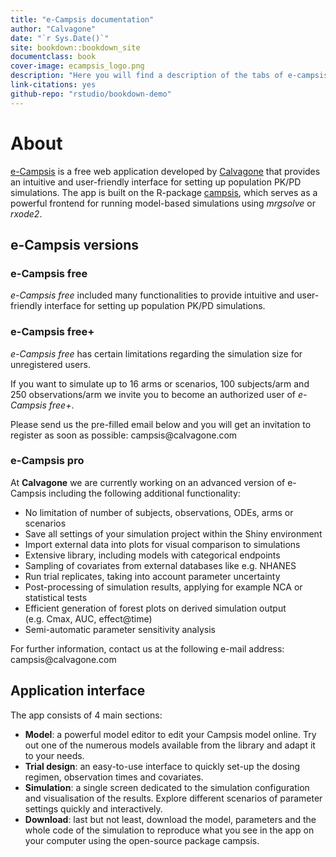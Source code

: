 ```yaml
--- 
title: "e-Campsis documentation"
author: "Calvagone"
date: "`r Sys.Date()`"
site: bookdown::bookdown_site
documentclass: book
cover-image: ecampsis_logo.png
description: "Here you will find a description of the tabs of e-campsis.\n"
link-citations: yes
github-repo: "rstudio/bookdown-demo"
---
```


# About

[e-Campsis](https://ecampsis.shinyapps.io/free/) is a free web application developed by [Calvagone](https://www.calvagone.com/) that provides an intuitive and user-friendly interface for setting up population PK/PD simulations.
The app is built on the R-package [campsis](https://calvagone.github.io/), which serves as a powerful frontend for running model-based simulations using *mrgsolve* or *rxode2*.

## e-Campsis versions

### e-Campsis free
*e-Campsis free* included many functionalities to provide intuitive and user-friendly interface for setting up population PK/PD simulations.

### e-Campsis free+
*e-Campsis free* has certain limitations regarding the simulation size for unregistered users.

If you want to simulate up to 16 arms or scenarios, 100 subjects/arm and 250 observations/arm we invite you to become an authorized user of *e-Campsis free+*.

Please send us the pre-filled email below and you will get an invitation to register as soon as possible: campsis@calvagone.com

### e-Campsis pro
At **Calvagone** we are currently working on an advanced version of e-Campsis including the following additional functionality:

* No limitation of number of subjects, observations, ODEs, arms or scenarios
* Save all settings of your simulation project within the Shiny environment
* Import external data into plots for visual comparison to simulations
* Extensive library, including models with categorical endpoints
* Sampling of covariates from external databases like e.g. NHANES
* Run trial replicates, taking into account parameter uncertainty
* Post-processing of simulation results, applying for example NCA or statistical tests
* Efficient generation of forest plots on derived simulation output (e.g. Cmax, AUC, effect@time)
* Semi-automatic parameter sensitivity analysis

For further information, contact us at the following e-mail address: campsis@calvagone.com

## Application interface

The app consists of 4 main sections:

* **Model**: a powerful model editor to edit your Campsis model online. Try out one of the numerous models available from the library and adapt it to your needs.
* **Trial design**: an easy-to-use interface to quickly set-up the dosing regimen, observation times and covariates.
* **Simulation**: a single screen dedicated to the simulation configuration and visualisation of the results. Explore different scenarios of parameter settings quickly and interactively.
* **Download**: last but not least, download the model, parameters and the whole code of the simulation to reproduce what you see in the app on your computer using the open-source package campsis.

